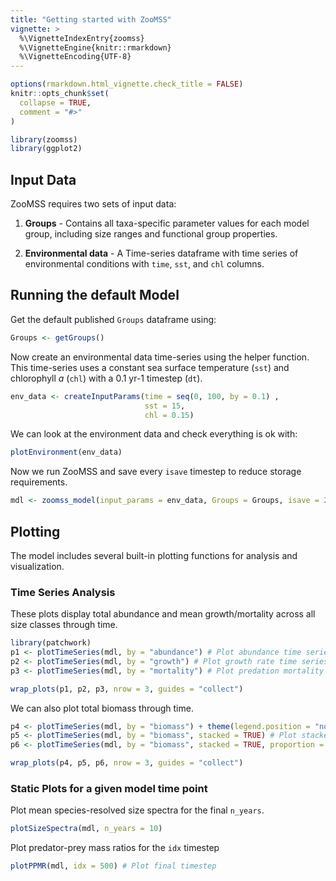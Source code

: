 ```yaml
---
title: "Getting started with ZooMSS"
vignette: >
  %\VignetteIndexEntry{zoomss}
  %\VignetteEngine{knitr::rmarkdown}
  %\VignetteEncoding{UTF-8}
---
```


```r
options(rmarkdown.html_vignette.check_title = FALSE)
knitr::opts_chunk$set(
  collapse = TRUE,
  comment = "#>"
)
```

```r
library(zoomss)
library(ggplot2)
```

## Input Data

ZooMSS requires two sets of input data:

1. **Groups** - Contains all taxa-specific parameter values for each model group, including size ranges and functional group properties.

2. **Environmental data** - A Time-series dataframe with time series of environmental conditions  with `time`, `sst`, and `chl` columns.

## Running the default Model

Get the default published `Groups` dataframe using:

```r
Groups <- getGroups()
```

Now create an environmental data time-series using the helper function. This time-series uses a constant sea surface temperature (`sst`) and chlorophyll *a*  (`chl`) with a 0.1 yr-1 timestep (`dt`). 

```r
env_data <- createInputParams(time = seq(0, 100, by = 0.1) ,
                              sst = 15,
                              chl = 0.15)

```

We can look at the environment data and check everything is ok with: 

```r
plotEnvironment(env_data)
```


Now we run ZooMSS and save every `isave` timestep to reduce storage requirements. 
```r
mdl <- zoomss_model(input_params = env_data, Groups = Groups, isave = 2)

```

## Plotting

The model includes several built-in plotting functions for analysis and visualization.


### Time Series Analysis

These plots display total abundance and mean growth/mortality across all size classes through time.

```r

library(patchwork)
p1 <- plotTimeSeries(mdl, by = "abundance") # Plot abundance time series
p2 <- plotTimeSeries(mdl, by = "growth") # Plot growth rate time series
p3 <- plotTimeSeries(mdl, by = "mortality") # Plot predation mortality time series

wrap_plots(p1, p2, p3, nrow = 3, guides = "collect")

```


We can also plot total biomass through time.

```r
p4 <- plotTimeSeries(mdl, by = "biomass") + theme(legend.position = "none") # Plot biomass 
p5 <- plotTimeSeries(mdl, by = "biomass", stacked = TRUE) # Plot stacked biomass 
p6 <- plotTimeSeries(mdl, by = "biomass", stacked = TRUE, proportion = TRUE) # Plot proportional stacked biomass 

wrap_plots(p4, p5, p6, nrow = 3, guides = "collect")

```


### Static Plots for a given model time point

Plot mean species-resolved size spectra for the final `n_years`.
```r
plotSizeSpectra(mdl, n_years = 10)
```

Plot predator-prey mass ratios for the `idx` timestep
```r
plotPPMR(mdl, idx = 500) # Plot final timestep
```
